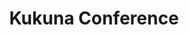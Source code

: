 ---
order: "4"
title: "Kukuna Conference"
subhead: "Site Rebuild"
description: "A complete redesign for a medical conference held yearly in Hawaii. I performed all design and development work, including a major revamp of the registration system. The site was built in Wordpress and Elementor with custom HTML and JavaScript components."
buttonText: "View Site"
link: "https://radonccme.org/"
mainImg: "./kukuna-homepage-main.jpg"
thumbImg: "./kukuna-homepage-thumb.jpg"
type: "work"
---